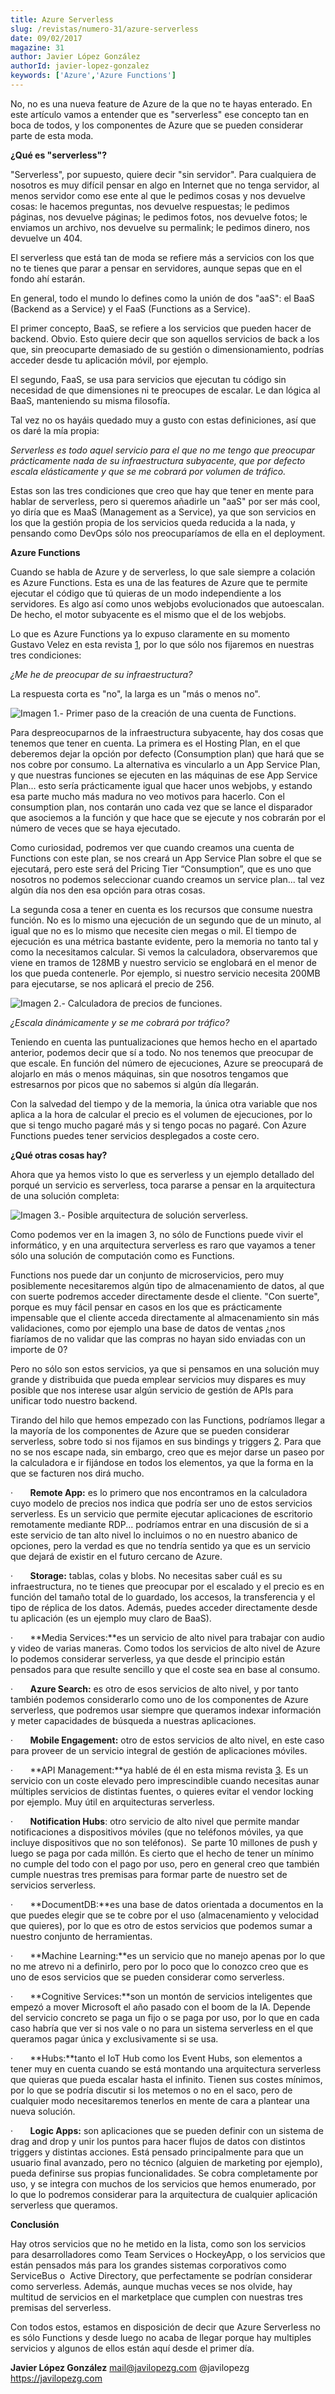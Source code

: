 ```yaml
---
title: Azure Serverless
slug: /revistas/numero-31/azure-serverless
date: 09/02/2017
magazine: 31
author: Javier López González
authorId: javier-lopez-gonzalez
keywords: ['Azure','Azure Functions']
---
```






No, no es una nueva feature de Azure de la que no te hayas enterado. En este artículo vamos a entender que es "serverless" ese concepto tan en boca de todos, y los componentes de Azure que se pueden considerar parte de esta moda.

**¿Qué es "serverless"?**

"Serverless", por supuesto, quiere decir "sin servidor". Para cualquiera de nosotros es muy difícil pensar en algo en Internet que no tenga servidor, al menos servidor como ese ente al que le pedimos cosas y nos devuelve cosas: le hacemos preguntas, nos devuelve respuestas; le pedimos páginas, nos devuelve páginas; le pedimos fotos, nos devuelve fotos; le enviamos un archivo, nos devuelve su permalink; le pedimos dinero, nos devuelve un 404.

El serverless que está tan de moda se refiere más a servicios con los que no te tienes que parar a pensar en servidores, aunque sepas que en el fondo ahí estarán.

En general, todo el mundo lo defines como la unión de dos "aaS": el BaaS (Backend as a Service) y el FaaS (Functions as a Service).

El primer concepto, BaaS, se refiere a los servicios que pueden hacer de backend. Obvio. Esto quiere decir que son aquellos servicios de back a los que, sin preocuparte demasiado de su gestión o dimensionamiento, podrías acceder desde tu aplicación móvil, por ejemplo.

El segundo, FaaS, se usa para servicios que ejecutan tu código sin necesidad de que dimensiones ni te preocupes de escalar. Le dan lógica al BaaS, manteniendo su misma filosofía.

Tal vez no os hayáis quedado muy a gusto con estas definiciones, así que os daré la mía propia:

*Serverless es todo aquel servicio para el que no me tengo que preocupar prácticamente nada de su infraestructura subyacente, que por defecto escala elásticamente y que se me cobrará por volumen de tráfico.*

Estas son las tres condiciones que creo que hay que tener en mente para hablar de serverless, pero si queremos añadirle un "aaS" por ser más cool, yo diría que es MaaS (Management as a Service), ya que son servicios en los que la gestión propia de los servicios queda reducida a la nada, y pensando como DevOps sólo nos preocuparíamos de ella en el deployment.

**Azure Functions**

Cuando se habla de Azure y de serverless, lo que sale siempre a colación es Azure Functions. Esta es una de las features de Azure que te permite ejecutar el código que tú quieras de un modo independiente a los servidores. Es algo así como unos webjobs evolucionados que autoescalan. De hecho, el motor subyacente es el mismo que el de los webjobs.

Lo que es Azure Functions ya lo expuso claramente en su momento Gustavo Velez en esta revista [1], por lo que sólo nos fijaremos en nuestras tres condiciones:

*¿Me he de preocupar de su infraestructura?*

La respuesta corta es "no", la larga es un "más o menos no".

![Imagen 1.- Primer paso de la creación de una cuenta de Functions.](../../../images/numero31/azure-serverless/image1.png)

Para despreocuparnos de la infraestructura subyacente, hay dos cosas que tenemos que tener en cuenta. La primera es el Hosting Plan, en el que deberemos dejar la opción por defecto (Consumption plan) que hará que se nos cobre por consumo. La alternativa es vincularlo a un App Service Plan, y que nuestras funciones se ejecuten en las máquinas de ese App Service Plan... esto sería prácticamente igual que hacer unos webjobs, y estando esa parte mucho más madura no veo motivos para hacerlo. Con el consumption plan, nos contarán uno cada vez que se lance el disparador que asociemos a la función y que hace que se ejecute y nos cobrarán por el número de veces que se haya ejecutado.

Como curiosidad, podremos ver que cuando creamos una cuenta de Functions con este plan, se nos creará un App Service Plan sobre el que se ejecutará, pero este será del Pricing Tier “Consumption”, que es uno que nosotros no podemos seleccionar cuando creamos un service plan... tal vez algún día nos den esa opción para otras cosas.

La segunda cosa a tener en cuenta es los recursos que consume nuestra función. No es lo mismo una ejecución de un segundo que de un minuto, al igual que no es lo mismo que necesite cien megas o mil. El tiempo de ejecución es una métrica bastante evidente, pero la memoria no tanto tal y como la necesitamos calcular. Si vemos la calculadora, observaremos que viene en tramos de 128MB y nuestro servicio se englobará en el menor de los que pueda contenerle. Por ejemplo, si nuestro servicio necesita 200MB para ejecutarse, se nos aplicará el precio de 256.

![Imagen 2.- Calculadora de precios de funciones.](../../../images/numero31/azure-serverless/image2.png)

*¿Escala dinámicamente y se me cobrará por tráfico?*

Teniendo en cuenta las puntualizaciones que hemos hecho en el apartado anterior, podemos decir que sí a todo. No nos tenemos que preocupar de que escale. En función del número de ejecuciones, Azure se preocupará de alojarlo en más o menos máquinas, sin que nosotros tengamos que estresarnos por picos que no sabemos si algún día llegarán.

Con la salvedad del tiempo y de la memoria, la única otra variable que nos aplica a la hora de calcular el precio es el volumen de ejecuciones, por lo que si tengo mucho pagaré más y si tengo pocas no pagaré. Con Azure Functions puedes tener servicios desplegados a coste cero.

**¿Qué otras cosas hay?**

Ahora que ya hemos visto lo que es serverless y un ​ejemplo detallado del porqué un servicio es serverless, toca pararse a pensar en la arquitectura de una solución completa:



![Imagen 3.- Posible arquitectura de solución serverless.](../../../images/numero31/azure-serverless/image3.jpeg)

Como podemos ver en la imagen 3, no sólo de Functions puede vivir el informático, y en una arquitectura serverless es raro que vayamos a tener sólo una solución de computación como es Functions.

Functions nos puede dar un conjunto de microservicios, pero muy posiblemente necesitaremos algún tipo de almacenamiento de datos, al que con suerte podremos acceder directamente desde el cliente. "Con suerte", porque es muy fácil pensar en casos en los que es prácticamente impensable que el cliente acceda directamente al almacenamiento sin más validaciones, como por ejemplo una base de datos de ventas ¿nos fiaríamos de no validar que las compras no hayan sido enviadas con un importe de 0?

Pero no sólo son estos servicios, ya que si pensamos en una solución muy grande y distribuida que pueda emplear servicios muy dispares es muy posible que nos interese usar algún servicio de gestión de APIs para unificar todo nuestro backend.

Tirando del hilo que hemos empezado con las Functions, podríamos llegar a la mayoría de los componentes de Azure que se pueden considerar serverless, sobre todo si nos fijamos en sus bindings y triggers [2]. Para que no se nos escape nada, sin embargo, creo que es mejor darse un paseo por la calculadora e ir fijándose en todos los elementos, ya que la forma en la que se facturen nos dirá mucho.

·       **Remote App:** es lo primero que nos encontramos en la calculadora cuyo modelo de precios nos indica que podría ser uno de estos servicios serverless. Es un servicio que permite ejecutar aplicaciones de escritorio remotamente mediante RDP... podríamos entrar en una discusión de si a este servicio de tan alto nivel lo incluimos o no en nuestro abanico de opciones, pero la verdad es que no tendría sentido ya que es un servicio que dejará de existir en el futuro cercano de Azure.

·       **Storage:** tablas, colas y blobs. No necesitas saber cuál es su infraestructura, no te tienes que preocupar por el escalado y el precio es en función del tamaño total de lo guardado, los accesos, la transferencia y el tipo de réplica de los datos. Además, puedes acceder directamente desde tu aplicación (es un ejemplo muy claro de BaaS).

·       **Media Services:**es un servicio de alto nivel para trabajar con audio y video de varias maneras. Como todos los servicios de alto nivel de Azure lo podemos considerar serverless, ya que desde el principio están pensados para que resulte sencillo y que el coste sea en base al consumo.

·       **Azure Search:** es otro de esos servicios de alto nivel, y por tanto también podemos considerarlo como uno de los componentes de Azure serverless, que podremos usar siempre que queramos indexar información y meter capacidades de búsqueda a nuestras aplicaciones.

·       **Mobile Engagement:** otro de estos servicios de alto nivel, en este caso para proveer de un servicio integral de gestión de aplicaciones móviles.

·       **API Management:**ya hablé de él en esta misma revista [3]. Es un servicio con un coste elevado pero imprescindible cuando necesitas aunar múltiples servicios de distintas fuentes, o quieres evitar el vendor locking por ejemplo. Muy útil en arquitecturas serverless.

·       **Notification Hubs**: otro servicio de alto nivel que permite mandar notificaciones a dispositivos móviles (que no teléfonos móviles, ya que incluye dispositivos que no son teléfonos).  Se parte 10 millones de push y luego se paga por cada millón. Es cierto que el hecho de tener un mínimo no cumple del todo con el pago por uso, pero en general creo que también cumple nuestras tres premisas para formar parte de nuestro set de servicios serverless.

·       **DocumentDB:**es una base de datos orientada a documentos en la que puedes elegir que se te cobre por el uso (almacenamiento y velocidad que quieres), por lo que es otro de estos servicios que podemos sumar a nuestro conjunto de herramientas.

·       **Machine Learning:**es un servicio que no manejo apenas por lo que no me atrevo ni a definirlo, pero por lo poco que lo conozco creo que es uno de esos servicios que se pueden considerar como serverless.

·       **Cognitive Services:**son un montón de servicios inteligentes que empezó a mover Microsoft el año pasado con el boom de la IA. Depende del servicio concreto se paga un fijo o se paga por uso, por lo que en cada caso habría que ver si nos vale o no para un sistema serverless en el que queramos pagar única y exclusivamente si se usa.

·       **Hubs:**tanto el IoT Hub como los Event Hubs, son elementos a tener muy en cuenta cuando se está montando una arquitectura serverless que quieras que pueda escalar hasta el infinito. Tienen sus costes mínimos, por lo que se podría discutir si los metemos o no en el saco, pero de cualquier modo necesitaremos tenerlos en mente de cara a plantear una nueva solución.

·       **Logic Apps:** son aplicaciones que se pueden definir con un sistema de drag and drop y unir los puntos para hacer flujos de datos con distintos triggers y distintas acciones. Está pensado principalmente para que un usuario final avanzado, pero no técnico (alguien de marketing por ejemplo), pueda definirse sus propias funcionalidades. Se cobra completamente por uso, y se integra con muchos de los servicios que hemos enumerado, por lo que lo podremos considerar para la arquitectura de cualquier aplicación serverless que queramos.

**Conclusión**

Hay otros servicios que no he metido en la lista, como son los servicios para desarrolladores como Team Services o HockeyApp, o los servicios que están pensados más para los grandes sistemas corporativos como ServiceBus o  Active Directory, que perfectamente se podrían considerar como serverless. Además, aunque muchas veces se nos olvide, hay multitud de servicios en el marketplace que cumplen con nuestras tres premisas del serverless.

Con todos estos, estamos en disposición de decir que Azure Serverless no es sólo Functions y desde luego no acaba de llegar porque hay multiples servicios y algunos de ellos están aquí desde el primer día.

[1]: [http://www.compartimoss.com/revistas/numero-30/sharepoint-y-azure-azure-functions](/revistas/numero-30/sharepoint-y-azure-azure-functions)

[2]: [https://docs.microsoft.com/en-us/azure/azure-functions/functions-triggers-bindings](https&#58;//docs.microsoft.com/en-us/azure/azure-functions/functions-triggers-bindings)

[3]: [http://www.compartimoss.com/revistas/numero-28/introduccion-a-azure-api-management](/revistas/numero-28/introduccion-a-azure-api-management)



**Javier López González**
 mail@javilopezg.com
 @javilopezg
 https://javilopezg.com​​

